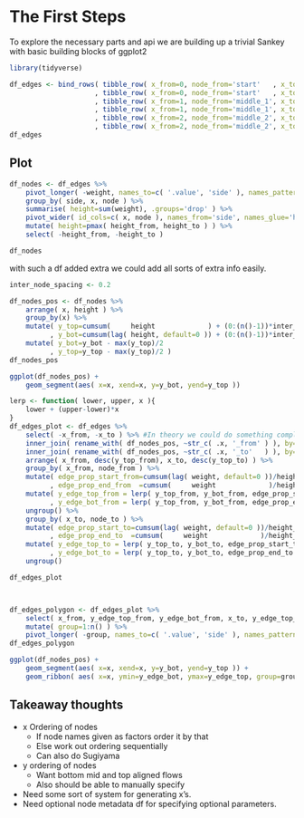 # The First Steps

To explore the necessary parts and api we are building up a trivial Sankey with basic building blocks of ggplot2

```r
library(tidyverse)

df_edges <- bind_rows( tibble_row( x_from=0, node_from='start'   , x_to=1, node_to='middle_1', weight=.75         )
                     , tibble_row( x_from=0, node_from='start'   , x_to=1, node_to='exit_1'  , weight=.25         )
                     , tibble_row( x_from=1, node_from='middle_1', x_to=2, node_to='middle_2', weight=.75*.75     )
                     , tibble_row( x_from=1, node_from='middle_1', x_to=2, node_to='exit_2'  , weight=.25*.75     )
                     , tibble_row( x_from=2, node_from='middle_2', x_to=3, node_to='end'     , weight=.75*.75*.75 )
                     , tibble_row( x_from=2, node_from='middle_2', x_to=3, node_to='exit_3'  , weight=.25*.75*.75 ) )
df_edges
```

## Plot

```r
df_nodes <- df_edges %>% 
	pivot_longer( -weight, names_to=c( '.value', 'side' ), names_pattern='(.*)_(.*)' ) %>% 
	group_by( side, x, node ) %>% 
	summarise( height=sum(weight), .groups='drop' ) %>% 
	pivot_wider( id_cols=c( x, node ), names_from='side', names_glue='height_{side}', values_from='height', values_fill=0 ) %>% 
	mutate( height=pmax( height_from, height_to ) ) %>% 
	select( -height_from, -height_to )

df_nodes
```

with such a df added extra we could add all sorts of extra info easily.

```r
inter_node_spacing <- 0.2

df_nodes_pos <- df_nodes %>% 
	arrange( x, height ) %>% 
	group_by(x) %>% 
	mutate( y_top=cumsum(     height             ) + (0:(n()-1))*inter_node_spacing
	      , y_bot=cumsum(lag( height, default=0 )) + (0:(n()-1))*inter_node_spacing ) %>% 
	mutate( y_bot=y_bot - max(y_top)/2
	      , y_top=y_top - max(y_top)/2 ) 
df_nodes_pos

ggplot(df_nodes_pos) + 
	geom_segment(aes( x=x, xend=x, y=y_bot, yend=y_top ))
```

```r
lerp <- function( lower, upper, x ){
	lower + (upper-lower)*x
}
df_edges_plot <- df_edges %>% 
	select( -x_from, -x_to ) %>% #In theory we could do something complicated on x in the nodes area
	inner_join( rename_with( df_nodes_pos, ~str_c( .x, '_from' ) ), by='node_from' ) %>% 
	inner_join( rename_with( df_nodes_pos, ~str_c( .x, '_to'   ) ), by='node_to'   ) %>% 
	arrange( x_from, desc(y_top_from), x_to, desc(y_top_to) ) %>% 
	group_by( x_from, node_from ) %>% 
	mutate( edge_prop_start_from=cumsum(lag( weight, default=0 ))/height_from
	      , edge_prop_end_from  =cumsum(     weight             )/height_from ) %>% 
	mutate( y_edge_top_from = lerp( y_top_from, y_bot_from, edge_prop_start_from )
	      , y_edge_bot_from = lerp( y_top_from, y_bot_from, edge_prop_end_from   ) ) %>% 
	ungroup() %>% 
	group_by( x_to, node_to ) %>% 
	mutate( edge_prop_start_to=cumsum(lag( weight, default=0 ))/height_to
	      , edge_prop_end_to  =cumsum(     weight             )/height_to ) %>% 
	mutate( y_edge_top_to = lerp( y_top_to, y_bot_to, edge_prop_start_to )
	      , y_edge_bot_to = lerp( y_top_to, y_bot_to, edge_prop_end_to   ) ) %>% 
	ungroup()

df_edges_plot



df_edges_polygon <- df_edges_plot %>% 
	select( x_from, y_edge_top_from, y_edge_bot_from, x_to, y_edge_top_to, y_edge_bot_to ) %>% 
	mutate( group=1:n() ) %>% 
	pivot_longer( -group, names_to=c( '.value', 'side' ), names_pattern='(.*)_(from|to)' )
df_edges_polygon

ggplot(df_nodes_pos) + 
	geom_segment(aes( x=x, xend=x, y=y_bot, yend=y_top )) +
	geom_ribbon( aes( x=x, ymin=y_edge_bot, ymax=y_edge_top, group=group, alpha=1/3 ), data=df_edges_polygon, show.legend=F )

```

## Takeaway thoughts

-   x Ordering of nodes
    -   If node names given as factors order it by that
    -   Else work out ordering sequentially
    -   Can also do Sugiyama
-   y ordering of nodes
    -   Want bottom mid and top aligned flows
    -   Also should be able to manually specify
-   Need some sort of system for generating x's.
-   Need optional node metadata df for specifying optional parameters.
